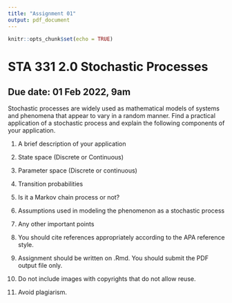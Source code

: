 ```yaml
---
title: "Assignment 01"
output: pdf_document
---
```


```r
knitr::opts_chunk$set(echo = TRUE)
```

# STA 331 2.0 Stochastic Processes

## Due date: 01 Feb 2022, 9am

Stochastic processes are widely used as mathematical models of systems and phenomena that appear to vary in a random manner. Find a practical application of a stochastic process and explain the following components of your application.

1. A brief description of your application

2. State space (Discrete or Continuous)

3. Parameter space (Discrete or continuous)

4. Transition probabilities

5. Is it a Markov chain process or not?

6. Assumptions used in modeling the phenomenon as a stochastic process

7. Any other important points

8. You should cite references appropriately according to the APA reference style. 

9. Assignment should be written on .Rmd. You should submit the PDF output file only.

10. Do not include images with copyrights that do not allow reuse.

11. Avoid plagiarism.